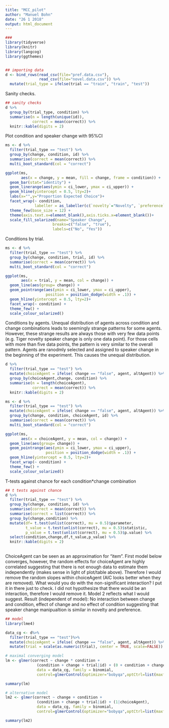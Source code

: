 ```yaml
---
title: "MCC_pilot"
author: "Manuel Bohn"
date: "26 1 2018"
output: html_document
---
```


```r
###
library(tidyverse)
library(knitr)
library(langcog)
library(ggthemes)


## importing data
d <- bind_rows(read_csv(file="pref.data.csv"),
               read_csv(file="novel.data.csv")) %>%
  mutate(trial_type = ifelse(trial == "train", "train", "test"))

```

Sanity checks.
```r

## sanity checks
d %>%
  group_by(trial_type, condition) %>%
  summarise(n = length(unique(id)), 
            correct = mean(correct)) %>%
  knitr::kable(digits = 2)

```
Plot condition and speaker change with 95%CI
```r

ms <- d %>%
  filter(trial_type == "test") %>%
  group_by(change, condition, id) %>%
  summarise(correct = mean(correct)) %>%
  multi_boot_standard(col = "correct")

ggplot(ms, 
       aes(x = change, y = mean, fill = change, frame = condition)) +
  geom_bar(stat="identity") + 
  geom_linerange(aes(ymin = ci_lower, ymax = ci_upper)) + 
  geom_hline(yintercept = 0.5, lty=2)+
  labs(x="",y="Proportion Expected Choice")+
  facet_wrap(~ condition,
             labeller = as_labeller(c(`novelty`="Novelty", `preference`="Preference")))+ 
  theme_few(base_size = 12) + 
  theme(axis.text.x=element_blank(),axis.ticks.x=element_blank())+
  scale_fill_solarized(name="Speaker Change",
                     breaks=c("false", "true"),
                     labels=c("No", "Yes"))
```


Conditions by trial.
```r
ms <- d %>%
  filter(trial_type == "test") %>%
  group_by(change, condition, trial, id) %>%
  summarise(correct = mean(correct)) %>%
  multi_boot_standard(col = "correct")

ggplot(ms, 
       aes(x = trial, y = mean, col = change)) +
  geom_line(aes(group= change)) + 
  geom_pointrange(aes(ymin = ci_lower, ymax = ci_upper), 
                  position = position_dodge(width = .1)) + 
  geom_hline(yintercept = 0.5, lty=2)+
  facet_wrap(~ condition) + 
  theme_few() + 
  scale_colour_solarized()
```
Conditions by agents. Unequal distribution of agents across condition and change combinations leads to seemingly strange patterns for some agents. However, these strange results are always those with very few data points (e.g. Tiger novelty speaker change is only one data point). For those cells with more than five data points, the pattern is very similar to the overall pattern. Agents are ranodmly selected and assigned to speaker change in the beginning of the experiment. This causes the unequal distribution.
```r
d %>%
  filter(trial_type == "test") %>%
  mutate(choiceAgent = ifelse( change == "false", agent, altAgent)) %>%
  group_by(choiceAgent,change, condition) %>%
  summarise(n = length(choiceAgent), 
            correct = mean(correct)) %>%
  knitr::kable(digits = 2)
```

```r
ms <- d %>%
  filter(trial_type == "test") %>%
  mutate(choiceAgent = ifelse( change == "false", agent, altAgent)) %>%
  group_by(change, condition, choiceAgent, id) %>%
  summarise(correct = mean(correct)) %>%
  multi_boot_standard(col = "correct")

ggplot(ms, 
       aes(x = choiceAgent, y = mean, col = change)) +
  geom_line(aes(group= change)) + 
  geom_pointrange(aes(ymin = ci_lower, ymax = ci_upper), 
                  position = position_dodge(width = .1)) + 
  geom_hline(yintercept = 0.5, lty=2)+
  facet_wrap(~ condition) + 
  theme_few() + 
  scale_colour_solarized()
```

T-tests against chance for each condition*change combination
```r
## t tests against chance
d %>%
  filter(trial_type == "test") %>%
  group_by(change, condition, id) %>%
  summarise(correct = mean(correct)) %>%
  summarise(correct = list(correct)) %>%
  group_by(change,condition) %>%
  mutate(df= t.test(unlist(correct), mu = 0.5)$parameter,
         t_value = t.test(unlist(correct), mu = 0.5)$statistic,
         p_value = t.test(unlist(correct), mu = 0.5)$p.value) %>%
  select(condition,change,df,t_value,p_value) %>%
  knitr::kable(digits = 2)
 
```

ChoiceAgent can be seen as an approximation for "item".
First model below converges, however, the random effects for choiceAgent are highly correlated suggesting that there is not enough data to estimate them independently (makes sense in light of plot/table above). Therefore I would remove the random slopes within choiceAgent (AIC looks better when they are removed). 
What would you do with the non-significant interaction? I put it in there just to check. I did not hypothesize that there would be an interaction, therefore I would remove it. Model 2 reflects what I would suggest.
Result (independent of model): No interaction between change and condition, effect of change and no effect of condition suggesting that speaker change manipualtion is similar in novelty and preference.
```r
## model
library(lme4)

data_cg <- d%>%
  filter(trial_type == "test")%>%
  mutate(choiceAgent = ifelse( change == "false", agent, altAgent)) %>%
  mutate(trial = scale(as.numeric(trial), center = TRUE, scale=FALSE))

# maximal converging model
lm <- glmer(correct ~ change * condition +
              (condition + change + trial|id) + (0 + condition + change + trial |choiceAgent), 
              data = data_cg, family = binomial, 
              control=glmerControl(optimizer="bobyqa",optCtrl=list(maxfun=2e5)))

summary(lm)
```

```r
# alternative model
lm2 <- glmer(correct ~ change + condition +
              (condition + change + trial|id) + (1|choiceAgent), 
              data = data_cg, family = binomial, 
              control=glmerControl(optimizer="bobyqa",optCtrl=list(maxfun=2e5)))

summary(lm2)
 
```

